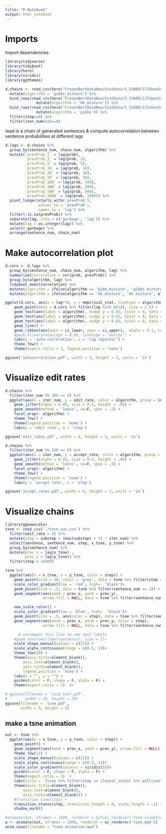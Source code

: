 ```yaml
---
title: "R Notebook"
output: html_notebook
---
```


# Imports

Import dependencies

```r
library(tidyverse)
library(tidyboot)
library(here)
library(viridis)
library(ggthemes)
```

```r
d.chains <- read_csv(here('FrozenBertDataNew/StatData/5_51000/11TokenSents/bert_new_gibbs_mixture_random_0.001_mask_init_input_1.csv')) %>%
  mutate(algorithm = 'gibbs_mixture') %>%
  bind_rows(read_csv(here('FrozenBertDataNew/StatData/5_51000/11TokenSents/bert_new_mh_mixture_1_random_sweep_0.001_mask_init_input_1.csv')) %>% 
              mutate(algorithm = 'mh_mixture')) %>%
  bind_rows(read_csv(here('FrozenBertDataNew/StatData/5_51000/11TokenSents/bert_new_gibbs_random_mask_init_input_1.csv')) %>% 
              mutate(algorithm = 'gibbs')) %>%
  filter(step==8) %>%
  filter(iter_num%%10==0)
```
read in a chain of generated sentences & compute autocorrelation between sentence probabilities at different lags

```r
d.lags <- d.chains %>%
  group_by(sentence_num, chain_num, algorithm) %>%
  mutate(`prevProb_1` = lag(prob),
         `prevProb_2` = lag(prob, 2),
         `prevProb_5` = lag(prob, 5),
         `prevProb_10` = lag(prob, 10),
         `prevProb_20` = lag(prob, 20),
         `prevProb_50` = lag(prob, 50),
         `prevProb_100` = lag(prob, 100),
         `prevProb_200` = lag(prob, 200),
         `prevProb_500` = lag(prob, 500),
         `prevProb_1000` = lag(prob, 1000)) %>%
  pivot_longer(starts_with('prevProb'), 
               values_to = 'prevProb', 
               names_to = 'lag') %>%
  filter(!is.na(prevProb)) %>%
  separate(lag, into = c('garbage', 'lag')) %>%
  mutate(lag = as.integer(lag)) %>%
  select(-garbage) %>%
  arrange(sentence_num, chain_num)
```

# Make autocorrelation plot 

```r
d.cors <- d.lags %>%
  group_by(sentence_num, chain_num, algorithm, lag) %>%
  summarize(correlation = cor(prob, prevProb)) %>%
  group_by(algorithm, lag) %>%
  tidyboot_mean(correlation) %>%
  mutate(algorithm = ifelse(algorithm == 'gibb_mixture', 'gibbs mixture', algorithm)) %>%
  mutate(algorithm = ifelse(algorithm == 'mh_mixture', 'mh mixture', algorithm))
```

```r
ggplot(d.cors, aes(x = lag*10, y = empirical_stat, linetype = algorithm)) +
    geom_point(data = d.cors %>% filter(lag %in% c(1)), size = 2.5) +
    geom_text(aes(label = algorithm), nudge_y = 0.03, hjust = 0, data = d.cors %>% filter(lag %in% c(100), algorithm == 'gibbs')) +
    geom_text(aes(label = algorithm), nudge_y = 0.03, hjust = 0, data = d.cors %>% filter(lag %in% c(100), algorithm == 'mh mixture')) +
    geom_text(aes(label = algorithm), nudge_y = 0.03, hjust = 0, data = d.cors %>% filter(lag %in% c(100), algorithm == 'gibbs mixture')) +
    geom_line() +
    geom_ribbon(aes(ymin = ci_lower, ymax = ci_upper),  alpha = 0.1, color = NA) +
    #geom_hline(yintercept = 0.05, linetype = 'dotted') +
    labs(y = 'auto-correlation', x = 'lag (epochs)') +
    theme_few() +
    theme(aspect.ratio = 1, legend.position = 'none')

ggsave('autocorrelation.pdf', width = 3, height = 3, units = 'in')
```

# Visualize edit rates 

```r
d.chains %>%
  filter(iter_num %% 100 == 0) %>%
  ggplot(aes(x = iter_num, y = edit_rate, color = algorithm, group = interaction(sentence_num, chain_num))) +
    geom_jitter(alpha = 0.05, size = 0.5, height = .05) +
    geom_smooth(method = 'loess', se=F, span = .5) +
    facet_wrap(~ algorithm) +
    theme_few() +
    theme(legend.position = 'none') +
    labs(y = 'edit rate', x = 'step')

ggsave('edit_rates.pdf', width = 6, height = 3, units = 'in')
```
```r
d.chains %>%
  filter(iter_num %% 100 == 0) %>%
  ggplot(aes(x = iter_num, y = accept_rate, color = algorithm, group = interaction(sentence_num, chain_num))) +
    geom_jitter(alpha = 0.05, size = 0.5, height = .05) +
    geom_smooth(method = 'loess', se=F, span = .5) +
    facet_wrap(~ algorithm) +
    theme_few() +
    theme(legend.position = 'none') +
    labs(y = 'accept rate', x = 'step')

ggsave('accept_rates.pdf', width = 6, height = 3, units = 'in')
```

# Visualize chains

```r
library(ggnewscale)
tsne <- read_csv('./tsne_out.csv') %>%
  filter(edit_rate > 0) %>%
  mutate(step = substep + (max(substep) + 1) * iter_num) %>%
  select(sentence, sentence_num, step, x_tsne, y_tsne) %>%
  group_by(sentence_num) %>%
  mutate(prev_x = lag(x_tsne) ,
         prev_y = lag(y_tsne)) %>%
  filter(step < 16000)

tsne %>%
  ggplot(aes(x = x_tsne, y = y_tsne, color = step)) +
    geom_point(size = 10, color = 'grey', data = tsne %>% filter(step == 1)) +
    scale_color_gradient(low = 'red', high=  'black')+
    geom_point(size = .5, data = tsne %>% filter(sentence_num == 2)) +
    geom_segment(aes(xend = prev_x, yend = prev_y), 
                 arrow.fill = NULL, data = tsne %>% filter(sentence_num == 2)) +

    new_scale_color() +
    scale_color_gradient(low = 'blue', high=  'black')+
    geom_point(size = .5, aes(color = step), data = tsne %>% filter(sentence_num == 6)) +
    geom_segment(aes(xend = prev_x, yend = prev_y, color = step), 
                 arrow.fill = NULL, data = tsne %>% filter(sentence_num == 6)) +

      # uncomment this line to see text labels
    #geom_text(aes(label=sentence), size = 1)+
    scale_shape_manual(values = c(21)) +
    scale_alpha_continuous(range = c(0.5, 1))+
    theme_few(20) +
    theme(axis.title=element_blank(),
        axis.text=element_blank(),
        axis.ticks=element_blank(),
        legend.position = 'none') +
    labs(x = "", y = "") +
    guides(color = F, shape = F, alpha = F) +
    theme(aspect.ratio = 1)  #+

# ggsave(filename = 'tsne_text.pdf',
#        width = 20, height = 20)
ggsave(filename = 'tsne.pdf',
       width = 5, height = 5)

```

## make a tsne animation

```r
out <- tsne %>%
  ggplot(aes(x = x_tsne, y = y_tsne, color = step)) +
    geom_point() +
    geom_segment(aes(xend = prev_x, yend = prev_y), arrow.fill = NULL) +
    theme_few(12) +
    scale_shape_manual(values = c(21)) +
    scale_alpha_continuous(range = c(0.5, 1))+
    scale_color_gradientn(colours = viridis(5))+
    guides(color = F, shape = F, alpha = F) +
    theme(aspect.ratio = 1)  +
    labs(title = '{tsne %>% filter(step == closest_state) %>% pull(sentence)}', x = "", y = "") +
    theme(axis.title=element_blank(),
        axis.text=element_blank(),
        axis.ticks=element_blank()) +
    #transition_time(step) +
    transition_states(step, transition_length = 0, state_length = .1) +
    shadow_mark() 

#animate(out, nframes = 1000, renderer = gifski_renderer('tsne-animation.gif'))
a <- animate(out, nframes = 1000, renderer = av_renderer('tsne.mp4'))
anim_save(filename = "tsne-animation.mp4")

```

